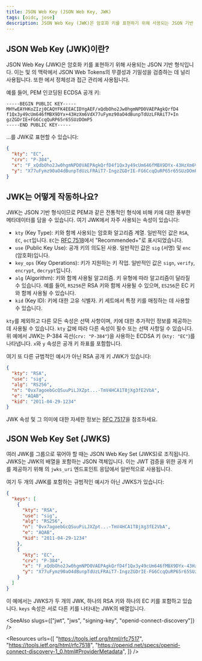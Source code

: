 ```yaml
---
title: JSON Web Key (JSON Web Key, JWK)
tags: [oidc, jose]
description: JSON Web Key (JWK)은 암호화 키를 표현하기 위해 사용되는 JSON 기반 형식입니다. 여러 개의 JWK를 그룹으로 묶어야 할 때는 JSON Web Key Set (JWKS)로 조직됩니다.
---
```


## JSON Web Key (JWK)이란?

JSON Web Key (JWK)은 암호화 키를 표현하기 위해 사용되는 JSON 기반 형식입니다. 이는 <Ref slug="jws" /> 및 <Ref slug="jwe" />의 맥락에서 <Ref slug="jwt">JSON Web Tokens</Ref>의 무결성과 기밀성을 검증하는 데 널리 사용됩니다. 또한 <Ref slug="openid-connect" />에서 정체성과 접근 관리에 사용됩니다.

예를 들어, PEM 인코딩된 ECDSA 공개 키:

```
-----BEGIN PUBLIC KEY-----
MHYwEAYHKoZIzj0CAQYFK4EEACIDYgAEF/xQdbOho2Jw0hgmNPD0VAEPAgkQrfD4
f1Qx3y49cUm646fMBX9DYx+43HzXm6VdX77uFymz90aO4dBunpTdUzLFRAiT7+In
gzZGDrIE+FG6CcqQuRP65r65SUzDOmP5
-----END PUBLIC KEY-----
```

...를 JWK로 표현할 수 있습니다:

```json
{
  "kty": "EC",
  "crv": "P-384",
  "x": "F_xQdbOho2Jw0hgmNPD0VAEPAgkQrfD4f1Qx3y49cUm646fMBX9DYx-43HzXm6Vd",
  "y": "X77uFymz90aO4dBunpTdUzLFRAiT7-IngzZGDrIE-FG6CcqQuRP65r65SUzDOmP5"
}
```

## JWK는 어떻게 작동하나요? 

JWK는 JSON 기반 형식이므로 PEM과 같은 전통적인 형식에 비해 키에 대한 풍부한 메타데이터를 담을 수 있습니다. 여기 JWK에서 자주 사용되는 속성이 있습니다:

- `kty` (Key Type): 키와 함께 사용되는 암호화 알고리즘 계열. 일반적인 값은 `RSA`, `EC`, `oct`입니다. `EC`는 [RFC 7518](https://datatracker.ietf.org/doc/html/rfc7518)에서 "Recommended+"로 표시되었습니다.
- `use` (Public Key Use): 공개 키의 의도된 사용. 일반적인 값은 `sig` (서명) 및 `enc` (암호화)입니다.
- `key_ops` (Key Operations): 키가 지원하는 키 작업. 일반적인 값은 `sign`, `verify`, `encrypt`, `decrypt`입니다.
- `alg` (Algorithm): 키와 함께 사용될 알고리즘. 키 유형에 따라 알고리즘이 달라질 수 있습니다. 예를 들어, `RS256`은 RSA 키와 함께 사용될 수 있으며, `ES256`은 EC 키와 함께 사용될 수 있습니다.
- `kid` (Key ID): 키에 대한 고유 식별자. 키 세트에서 특정 키를 매칭하는 데 사용할 수 있습니다.

`kty`를 제외하고 다른 모든 속성은 선택 사항이며, 키에 대한 추가적인 정보를 제공하는 데 사용될 수 있습니다. `kty` 값에 따라 다른 속성이 필수 또는 선택 사항일 수 있습니다. 위 예에서 JWK는 P-384 곡선(`crv: "P-384"`)을 사용하는 ECDSA 키 (`kty: "EC"`)를 나타냅니다. `x`와 `y` 속성은 공개 키 좌표를 포함합니다.

여기 또 다른 규범적인 예시가 아닌 RSA 공개 키 JWK가 있습니다:

```json
{
  "kty": "RSA",
  "use": "sig",
  "alg": "RS256",
  "n": "0vx7agoebGcQSuuPiLJXZpt...-TmV4HCA1T8jXg3fE2VbA",
  "e": "AQAB",
  "kid": "2011-04-29-1234"
}
```

JWK 속성 및 그 의미에 대한 자세한 정보는 [RFC 7517](https://datatracker.ietf.org/doc/html/rfc7517)을 참조하세요.

## JSON Web Key Set (JWKS)

여러 JWK를 그룹으로 묶어야 할 때는 JSON Web Key Set (JWKS)로 조직됩니다. JWKS는 JWK의 배열을 포함하는 JSON 객체입니다. 이는 JWT <Ref slug="signing-key" /> 검증을 위한 공개 키를 제공하기 위해 <Ref slug="openid-connect-discovery" />의 `jwks_uri` 엔드포인트 응답에서 일반적으로 사용됩니다.

여기 두 개의 JWK를 포함하는 규범적인 예시가 아닌 JWKS가 있습니다:

```json
{
  "keys": [
    {
      "kty": "RSA",
      "use": "sig",
      "alg": "RS256",
      "n": "0vx7agoebGcQSuuPiLJXZpt...-TmV4HCA1T8jXg3fE2VbA",
      "e": "AQAB",
      "kid": "2011-04-29-1234"
    },
    {
      "kty": "EC",
      "crv": "P-384",
      "x": "F_xQdbOho2Jw0hgmNPD0VAEPAgkQrfD4f1Qx3y49cUm646fMBX9DYx-43HzXm6Vd",
      "y": "X77uFymz90aO4dBunpTdUzLFRAiT7-IngzZGDrIE-FG6CcqQuRP65r65SUzDOmP5"
    }
  ]
}
```

이 예에서는 JWKS가 두 개의 JWK, 하나의 RSA 키와 하나의 EC 키를 포함하고 있습니다. `keys` 속성은 서로 다른 키를 나타내는 JWK의 배열입니다.

<SeeAlso slugs={["jwt", "jws", "signing-key", "openid-connect-discovery"]} />

<Resources
  urls={[
    "https://tools.ietf.org/html/rfc7517",
    "https://tools.ietf.org/html/rfc7518",
    "https://openid.net/specs/openid-connect-discovery-1_0.html#ProviderMetadata",
  ]}
/>
